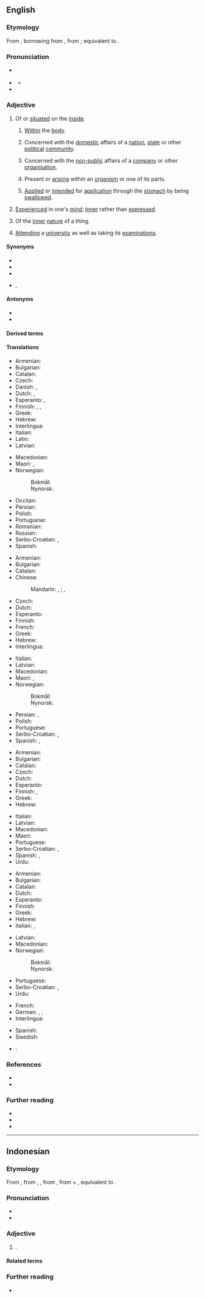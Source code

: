 ==English==

===Etymology===
{{root|en|ine-pro|*h₁en-}}

From {{inh|en|enm|[[internall]], [[internalle]]}}, borrowing from {{bor|en|NL.|internālis||of or pertaining to the inner part}}, from {{af|la|internus|-ālis|t1=inward, internal|t2=-al|pos2=adjectival suffix|nocat=1}}; equivalent to {{suffix|en|intern|al}}.

===Pronunciation===
* {{a|RP}} {{IPA|en|/ɪnˈtɜː.nəl/|/ɪnˈtɜː.nl̩/}}
* {{a|GA}} {{IPA|en|/ɪnˈtɝ.nl̩/|/ˈɪnˌtɝ.nl̩/}}
** {{audio|en|en-us-internal.ogg|Audio (US)}}
* {{rhymes|en|ɜː(ɹ)nəl}}

===Adjective===
{{en-adj}}

# Of or [[situate]]d on the [[inside]].
#: {{ux|en|We saw the '''internal''' compartments of the machine.}}
## {{lb|en|medicine}} [[within|Within]] the [[body]].
##: {{ux|en|Her bleeding was '''internal'''.}}
## Concerned with the [[domestic]] affairs of a [[nation]], [[state]] or other [[political]] [[community]].
##: {{ux|en|The nation suffered from '''internal''' conflicts.}}
##: {{ux|en|the minister of '''internal''' affairs}}
## Concerned with the [[non-public]] affairs of a [[company]] or other [[organisation]].
##: {{ux|en|An '''internal''' investigation was conducted.}}
## {{lb|en|biology}} Present or [[arise|arising]] within an [[organism]] or one of its parts.
##: {{ux|en|an '''internal''' stimulus}}
## {{lb|en|pharmacology}} [[apply|Applied]] or [[intend]]ed for [[application]] through the [[stomach]] by being [[swallow]]ed.
##: {{ux|en|an '''internal''' remedy}}
# [[experience|Experience]]d in one's [[mind]]; [[inner]] rather than [[expressed]].
#: {{ux|en|'''internal''' feelings}}
# Of the [[inner]] [[nature]] of a thing.
#: {{syn|en|intrinsic|inherent}}
# {{lb|en|British|education|of a [[student]]}} [[attend|Attend]]ing a [[university]] as well as taking its [[examination]]s.

====Synonyms====
* {{l|en|inner}}
* {{l|en|inly}}
* {{l|en|interior}}
* {{l|en|intern}}, {{l|en|interne}}

====Antonyms====
* {{l|en|external}}
* {{l|en|exterior}}

====Derived terms====
{{col5|en
|internal combustion engine
|internal diameter
|internal energy
|internal combustion
|internal medicine
|internal organ
|internal ear
|internal carotid artery
|internal auditory canal
|internal carotid plexus
|internal oblique muscle
|internal maxillary artery
|internal fertilization
|internal link
|internal refugee
|internal passport
|internal migration
|internal conflict
|internal rhyme
|internal monologue
|internal reconstruction
|internal affairs
|internal exile
|internal sandhi
|Internal Revenue Service
|Internal Revenue Code
|complete internal reflection
|total internal reflection
|internalism
|internalist
|internality
|[[internalize]], [[internalise]]
|internally
|internalness
|noninternal
|anterointernal
|posterointernal
|dorsointernal}}

====Translations====
{{trans-top|inside of something}}
* Armenian: {{t+|hy|ներքին}}
* Bulgarian: {{t+|bg|вътрешен}}
* Catalan: {{t+|ca|intern}}
* Czech: {{t+|cs|vnitřní}}
* Danish: {{t|da|indvendig}}, {{t|da|intern}}
* Dutch: {{t+|nl|intern}}, {{t+|nl|inwendig}}
* Esperanto: {{t+|eo|interna}}, {{t+|eo|ena}}
* Finnish: {{t+|fi|sisäinen}}, {{t+|fi|sisä-}}, {{t|fi|sisäpuolinen}}
* Greek: {{t+|el|εσωτερικός|m}}
* Hebrew: {{t|he|פנימי|m|tr=pnimí}}
* Interlingua: {{t|ia|interne}}
* Italian: {{t+|it|interno}}
* Latin: {{t|la|internus}}
* Latvian: {{t|lv|iekšējs}}
{{trans-mid}}
* Macedonian: {{t|mk|внатрешен|m}}
* Maori: {{t|mi|a roto}}, {{t|mi|o roto}}
* Norwegian:
*: Bokmål: {{t|nb|intern}}
*: Nynorsk: {{t|nn|intern}}
* Occitan: {{t+|oc|intèrne}}
* Persian: {{t+|fa|درونی|tr=darôni}}
* Polish: {{t+|pl|wewnętrzny}}
* Portuguese: {{t+|pt|interno}}
* Romanian: {{t+|ro|intern}}
* Russian: {{t+|ru|вну́тренний}}
* Serbo-Croatian: {{t+|sh|ȉntērnī}}, {{t+|sh|ùnutrašnjī}}
* Spanish: {{t+|es|interno|m}}
{{trans-bottom}}

{{trans-top|within the body}}
* Armenian: {{t+|hy|ներքին}}
* Bulgarian: {{t+|bg|вътрешен}}
* Catalan: {{t+|ca|intern}}
* Chinese:
*: Mandarin: {{t+|cmn|體內}}, {{t+|cmn|体内|tr=tǐnèi}}; {{t+|cmn|內}}, {{t+|cmn|内|tr=nèi}}
* Czech: {{t+|cs|vnitřní}}
* Dutch: {{t+|nl|inwendig}}
* Esperanto: {{t+|eo|interna}}
* Finnish: {{t+|fi|sisäinen}}
* French: {{t+|fr|interne}}
* Greek: {{t+|el|εσωτερικός|m}}
* Hebrew: {{t|he|פנימי|m|tr=pnimí}}
* Interlingua: {{t|ia|interne}}
{{trans-mid}}
* Italian: {{t+|it|interno}}
* Latvian: {{t|lv|iekšējs}}
* Macedonian: {{t|mk|внатрешен|m}}
* Maori: {{t|mi|a roto o te tinana}}, {{t|mi|o roto o te tinana}}
* Norwegian:
*: Bokmål: {{t|nb|intern}}
*: Nynorsk: {{t|nn|intern}}
* Persian: {{t+|fa|درونی|tr=darôni}}, {{t+|fa|داخلی|tr=dâxeli}}
* Polish: {{t+|pl|wewnętrzny}}
* Portuguese: {{t+|pt|interno}}
* Serbo-Croatian: {{t+|sh|ȉntērnī}}, {{t+|sh|ùnutārnjī}}
* Spanish: {{t+|es|interno}}, {{t+|es|interno}}
{{trans-bottom}}

{{trans-top|concerned with the domestic affairs of a nation, state etc.}}
* Armenian: {{t+|hy|ներքին}}
* Bulgarian: {{t+|bg|вътрешен}}
* Catalan: {{t+|ca|intern}}
* Czech: {{t+|cs|domácí}}
* Dutch: {{t+|nl|binnenlands}}
* Esperanto: {{t+|eo|interna}}
* Finnish: {{t+|fi|sisäinen}}, {{t+|fi|sisä-}}
* Greek: {{t+|el|εσωτερικός|m}}
* Hebrew: {{t|he|פנימי|m|tr=pnimí}}
{{trans-mid}}
* Italian: {{t+|it|interno}}
* Latvian: {{t|lv|iekšējs}}
* Macedonian: {{t|mk|внатрешен|m}}
* Maori: {{t|mi|taiwhenua}}
* Portuguese: {{t+|pt|interno}}
* Serbo-Croatian: {{t+|sh|ȉntērnī}}, {{t+|sh|ùnutrašnjī}}
* Spanish: {{t+|es|interior}}, {{t+|es|interno}}
* Urdu: {{t|ur|اندرونی|tr=andrūnī}}
{{trans-bottom}}

{{trans-top|concerned with the non-public affairs of a company or other organisation}}
* Armenian: {{t+|hy|ներքին}}
* Bulgarian: {{t+|bg|вътрешен}}
* Catalan: {{t+|ca|intern}}
* Dutch: {{t+|nl|intern}}
* Esperanto: {{t+|eo|interna}}
* Finnish: {{t+|fi|sisäinen}}
* Greek: {{t+|el|εσωτερικός|m}}
* Hebrew: {{t|he|פנימי|m|tr=pnimí}}
* Italian: {{t+|it|interno}}, {{t+|it|privato}}
{{trans-mid}}
* Latvian: {{t|lv|iekšējs}}
* Macedonian: {{t|mk|интерен|m}}
* Norwegian:
*: Bokmål: {{t|nb|intern}}
*: Nynorsk: {{t|nn|intern}}
* Portuguese: {{t+|pt|interno}}
* Serbo-Croatian: {{t+|sh|ȉntērnī}}, {{t+|sh|ùnutrašnjī}}
* Urdu: {{t|ur|اندرونی|tr=andrūnī}}
{{trans-bottom}}

{{checktrans-top}}
* French: {{t+check|fr|interne}}
* German: {{t+check|de|intern}}, {{t+check|de|innerlich}}, {{t+check|de|inländisch}}
* Interlingua: {{t-check|ia|interne}}
{{trans-mid}}
* Spanish: {{t+check|es|interno}}
* Swedish: {{t+check|sv|intern}}
* {{ttbc|te}}: {{t|te|అంతర్గత}}
{{trans-bottom}}

===References===
* {{R:Lexico}}
* {{R:MWO}}

===Further reading===
* {{R:Webster 1913}}
* {{R:Century 1911}}
* {{R:OneLook}}

----

==Indonesian==

===Etymology===
From {{bor|id|en|internal}}, from {{der|id|enm|internall}}, {{m|enm|internalle}}, from {{der|id|ML.|internālis||of or pertaining to the inner part}}, from {{der|id|la|internus||internal}} + {{m|la|-ālis}}, equivalent to {{suffix|en|intern|al}}.

===Pronunciation===
* {{IPA|id|[ɪntərˈnal]}}
* {{hyphenation|id|in|têr|nal}}

===Adjective===
{{id-noun|head=|pl=-}}

# {{l|en|internal}}.
#: {{syn|id|intern}}

====Related terms====
{{rel4|id|
| intern
| interna
| internat
|}}

===Further reading===
* {{R:KBBI Daring}}